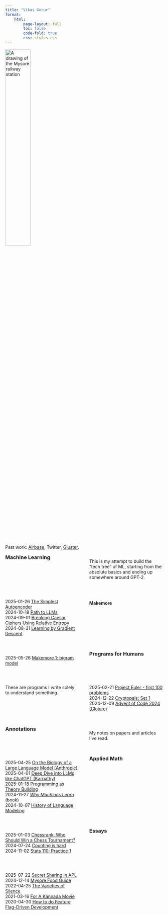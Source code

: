 ```yaml
---
title: "Vikas Gorur"
format:
    html:
        page-layout: full
        toc: false
        code-fold: true
        css: styles.css
---
```


<style>
#quarto-content {
    width: 100%;
    margin: 0 auto;
}

h3 {
    margin-top: 0;
}

.content-grid {
    display: grid;
    grid-template-columns: repeat(2, 1fr);
    gap: 2rem;
}

@media (max-width: 768px) {
    .content-grid {
        grid-template-columns: 1fr;
    }
}
</style>

<img src="mysore.jpeg" alt="A drawing of the Mysore railway station" width="40%"/>

Past work: [Airbase](https://www.airbase.com/), Twitter, [Gluster](https://www.gluster.org).

<div class="content-grid">

### Machine Learning

This is my attempt to build the "tech tree" of ML, starting from the absolute basics and ending up somewhere around GPT-2.

<span class="pub-date">2025-01-26</span> [The Simplest Autoencoder](posts/simplest-autoencoder.qmd) \
<span class="pub-date">2024-10-18</span> [Path to LLMs](posts/path-to-llms.qmd) \
<span class="pub-date">2024-09-01</span> [Breaking Caesar Ciphers Using Relative Entropy](posts/breaking-caesar-cipher.qmd) \
<span class="pub-date">2024-08-31</span> [Learning by Gradient Descent](posts/learning-by-gradient-descent.qmd)

#### Makemore

<span class="pub-date">2025-05-26</span> [Makemore 1: bigram model](posts/makemore-1.qmd)

### Programs for Humans

These are programs I write solely to understand something.

<span class="pub-date">2025-02-21</span> [Project Euler - first 100 problems](programs-for-humans/project-euler.qmd)</span> \
<span class="pub-date">2024-12-22</span> [Cryptopals: Set 1](programs-for-humans/cryptopals-set1.qmd)</span> \
<span class="pub-date">2024-12-09</span> [Advent of Code 2024 (Clojure)](programs-for-humans/advent-of-code-2024.qmd)


### Annotations

My notes on papers and articles I've read.

<span class="pub-date">2025-04-25</span> [On the Biology of a Large Language Model (Anthropic)](annotations/biology-of-llm.qmd) \
<span class="pub-date">2025-04-01</span> [Deep Dive into LLMs like ChatGPT (Karpathy)](annotations/deep-dive-into-llms.qmd) \
<span class="pub-date">2025-01-18</span> [Programming as Theory Building](annotations/programming-as-theory-building.qmd) \
<span class="pub-date">2024-11-27</span> [_Why Machines Learn_](annotations/why-machines-learn.qmd) (book) \
<span class="pub-date">2024-10-07</span> [History of Language Modeling](annotations/history-of-language-models.qmd)

### Applied Math

<span class="pub-date">2025-01-03</span> [Chessrank: Who Should Win a Chess Tournament?](posts/chessrank.qmd) \
<span class="pub-date">2024-07-24</span> [Counting is hard](posts/counting-is-hard.qmd) \
<span class="pub-date">2024-11-02</span> [Stats 110: Practice 1](exercises/stats110-practice1.qmd)

### Essays
<span class="pub-date">2025-07-22</span> [Secret Sharing in APL](posts/secret-sharing-in-apl.qmd) \
<span class="pub-date">2024-12-14</span> [Mysore Food Guide](posts/mysore-food-guide.qmd) \
<span class="pub-date">2022-04-25</span> [The Varieties of Silence](posts/varieties-of-silence.qmd) \
<span class="pub-date">2021-03-16</span> [For A Kannada Movie](posts/for-a-kannada-movie.qmd) \
<span class="pub-date">2020-04-30</span> [How to do Feature Flag-Driven Development](posts/feature-flags.qmd)

</div>
